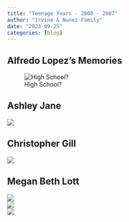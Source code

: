 ```yaml
---
title: "Teenage Years - 2000 - 2007"
author: "Irvine & Nunez Family"
date: "2023-09-25"
categories: [blog]
---
```


## Alfredo Lopez's Memories

![High School?](alfredo_spencer.jpg)  

## Ashley Jane

![](ashley.jpg)  

## Christopher Gill

![](chris_gill.jpg)  

## Megan Beth Lott

![](megan_lott1.jpg)  
![](megan_lott2.jpg)  
![](megan_lott3.jpg)  

